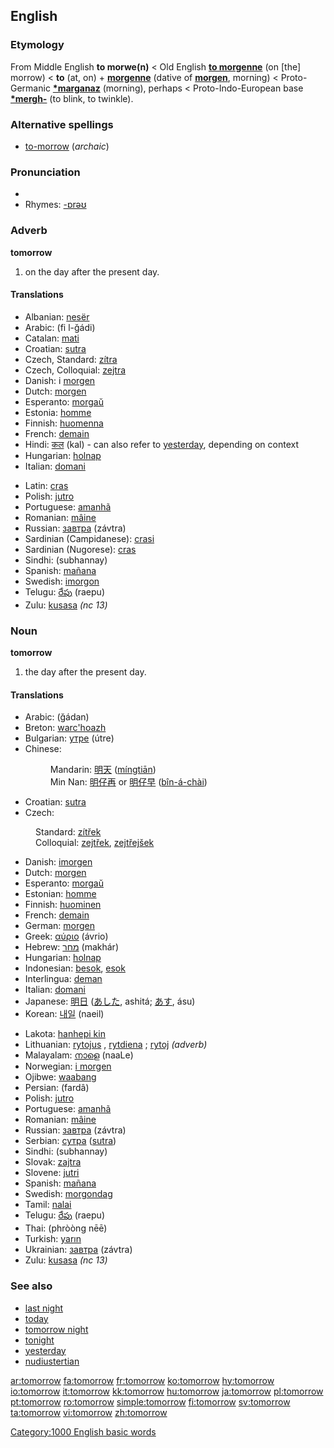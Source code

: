 ==English==
===Etymology===
From Middle English '''to morwe(n)''' < Old English '''[[to morgenne]]''' (on [the] morrow) < '''to''' (at, on) + '''[[morgenne]]''' (dative of '''[[morgen]]''', morning) < Proto-Germanic '''[[*marganaz]]''' (morning), perhaps < Proto-Indo-European base '''[[*mergh-]]''' (to blink, to twinkle).

===Alternative spellings===
*[[to-morrow]] (''archaic'')

===Pronunciation===
*{{audio|en-us-tomorrow.ogg|Audio (US)}}
*Rhymes: [[Rhymes:English:-ɒrəʊ|-ɒrəʊ]]

===Adverb===
'''tomorrow'''

#on the day after the present day.

====Translations====
{{top}}
*Albanian: [[nesër]]
*Arabic: {{ARchar|[[في الغد]]}} (fi l-ğádi)
*Catalan: [[mati]]
*Croatian: [[sutra]]
*Czech, Standard: [[zítra]]
*Czech, Colloquial: [[zejtra]]
*Danish: i [[morgen]]
*Dutch: [[morgen]]
*Esperanto: [[morgaŭ]]
*Estonia: [[homme]]
*Finnish: [[huomenna]]
*French: [[demain]]
*Hindi: [[कल]] (kal) - can also refer to [[yesterday]], depending on context
*Hungarian: [[holnap]]
*Italian: [[domani]]
{{mid}}
*Latin: [[cras]]
*Polish: [[jutro]]
*Portuguese: [[amanhã]]
*Romanian: [[mâine]]
*Russian: [[завтра]] (závtra)
*Sardinian (Campidanese): [[crasi]]
*Sardinian (Nugorese): [[cras]]
*Sindhi: {{SDchar|[[سُڀاڻي]]}} (subhannay) {{f}}
*Spanish: [[mañana]]
*Swedish: [[imorgon]]
*Telugu: [[రేపు]] (raepu)
*Zulu: [[kusasa]] ''(nc 13)''
{{bottom}}

===Noun===
'''tomorrow'''

#the day after the present day.

====Translations====
{{top}}
*Arabic: {{ARchar|[[غدا|غَدًا]]}} (ğádan)
*Breton: [[warc'hoazh]]
*Bulgarian: [[утре]] (útre)
*Chinese:
*:Mandarin: [[明天]] ([[míngtiān]])
*:Min Nan: [[明仔再]] or [[明仔早]] ([[bîn-á-chài]])
*Croatian: [[sutra]]
*Czech:
:Standard: [[zítřek]] {{m}}
:Colloquial: [[zejtřek]], [[zejtřejšek]] {{m}}
*Danish: [[imorgen]]
*Dutch: [[morgen]] {{m}}
*Esperanto: [[morgaŭ]]
*Estonian: [[homme]]
*Finnish: [[huominen]]
*French: [[demain]] {{m}}
*German: [[morgen]]
*Greek: [[αύριο]] (ávrio)
*Hebrew: [[מחר]] (makhár)
*Hungarian: [[holnap]]
*Indonesian: [[besok]], [[esok]]
*Interlingua: [[deman]]
*Italian: [[domani]]
*Japanese: [[明日]] ([[あした]], ashitá; [[あす]], ásu)
*Korean: [[내일]] (naeil)
{{mid}}
*Lakota: [[hanhepi kin]]
*Lithuanian: [[rytojus]] {{m}}, [[rytdiena]] {{f}}; [[rytoj]] ''(adverb)''
*Malayalam: [[നാളെ]] (naaLe)
*Norwegian: [[i morgen]]
*Ojibwe: [[waabang]]
*Persian: {{FAchar|[[فردا]]}} (fardâ)
*Polish: [[jutro]] {{n}}
*Portuguese: [[amanhã]] {{m}}
*Romanian: [[mâine]] {{n}}
*Russian: [[завтра]] (závtra)
*Serbian: [[сутра]] ([[sutra#Serbian|sutra]])
*Sindhi: {{SDchar|[[سُڀاڻي]]}} (subhannay) {{f}}
*Slovak: [[zajtra]]
*Slovene: [[jutri]]
*Spanish: [[mañana]] {{f}}
*Swedish: [[morgondag]]
*Tamil: [[nalai]]
*Telugu: [[రేపు]] (raepu)
*Thai: {{THchar|[[พรุ่งนี้]]}} (phròòng nēē)
*Turkish: [[yarın]]
*Ukrainian: [[завтра]] (závtra)
*Zulu: [[kusasa]] ''(nc 13)''
{{bottom}}

===See also===
*[[last night]]
*[[today]]
*[[tomorrow night]]
*[[tonight]]
*[[yesterday]]
*[[nudiustertian]]

[[Category:1000 English basic words]]

[[ar:tomorrow]]
[[fa:tomorrow]]
[[fr:tomorrow]]
[[ko:tomorrow]]
[[hy:tomorrow]]
[[io:tomorrow]]
[[it:tomorrow]]
[[kk:tomorrow]]
[[hu:tomorrow]]
[[ja:tomorrow]]
[[pl:tomorrow]]
[[pt:tomorrow]]
[[ro:tomorrow]]
[[simple:tomorrow]]
[[fi:tomorrow]]
[[sv:tomorrow]]
[[ta:tomorrow]]
[[vi:tomorrow]]
[[zh:tomorrow]]